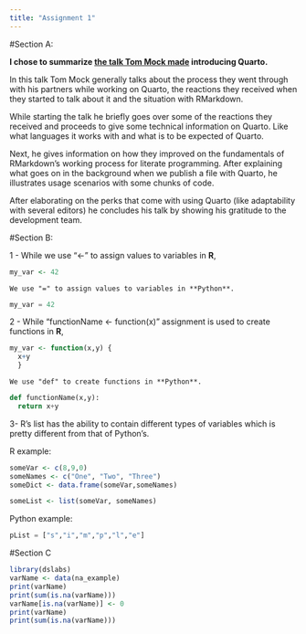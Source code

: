 ```yaml
---
title: "Assignment 1"
---
```

#Section A:

**I chose to summarize [the talk Tom Mock made](https://www.youtube.com/watch?v=mrvhk2XUfWo) introducing Quarto.**

In this talk Tom Mock generally talks about the process they went through with his partners while working on Quarto, the reactions they received when they started to talk about it and the situation with RMarkdown.

While starting the talk he briefly goes over some of the reactions they received and proceeds to give some technical information on Quarto. Like what languages it works with and what is to be expected of Quarto.

Next, he gives information on how they improved on the fundamentals of RMarkdown's working process for literate programming. After explaining what goes on in the background when we publish a file with Quarto, he illustrates usage scenarios with some chunks of code.

After elaborating on the perks that come with using Quarto (like adaptability with several editors) he concludes his talk by showing his gratitude to the development team.

#Section B:

1 - While we use "<-" to assign values to variables in     **R**,

```r
my_var <- 42
```

    We use "=" to assign values to variables in **Python**.
    
```Python
my_var = 42
```

2 - While "functionName <- function(x)" assignment is used to create functions in **R**,

```r
my_var <- function(x,y) {
  x+y
  }
```
    
    We use "def" to create functions in **Python**.
    
```Python
def functionName(x,y):
  return x+y
```

3- R's list has the ability to contain different types of variables which is pretty different from that of Python's.

R example:
```r
someVar <- c(8,9,0)
someNames <- c("One", "Two", "Three")
someDict <- data.frame(someVar,someNames)

someList <- list(someVar, someNames)
```
    
Python example:

```Python
pList = ["s","i","m","p","l","e"]
```

#Section C

```r
library(dslabs)
varName <- data(na_example)
print(varName)
print(sum(is.na(varName)))
varName[is.na(varName)] <- 0
print(varName)
print(sum(is.na(varName)))
```